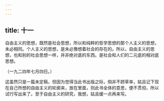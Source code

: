 ```yaml
---
---
---
```

title: 十一
---



自由主义的思想，既然是社会思想，所以和纯粹的哲学思想的那个人主义的思想，未必相同。个人主义的思想，是未必豫想着社会的存在的。所以，自由主义的思想，也和别的社会思想一样，并非绝对底的东西。是社会和人们的二元底的相对底思想。

（一九二四年七月四日。）

这虽然只是一篇未定稿，但因为觉得当此书出版之际，倘非不顾草率，姑且记下现在自己所想的自由主义的轮廓来，放在里面，则此书全体的意思，便不贯彻，所以试行写出来了。至于自由主义的研究，我想，姑且缓一点再来写。